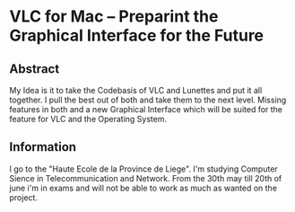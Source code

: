 {{SoCProject|year=2011|student=[[User:Houbsi|Mike Houben]]|mentor=[[User:j-b|Jean-Baptiste Kempf]]}}

=VLC for Mac – Preparint the Graphical Interface for the Future =

==Abstract==
My Idea is it to take the Codebasis of VLC and Lunettes and put it all together. I pull the best out of both and take them to the next level. Missing features in both and a new Graphical Interface which will be suited for the feature for VLC and the Operating System.

==Information==
I go to the "Haute Ecole de la Province de Liege". I'm studying Computer Sience in Telecommunication and Network. From the 30th may till 20th of june i'm in exams and will not be able to work as much as wanted on the project.
